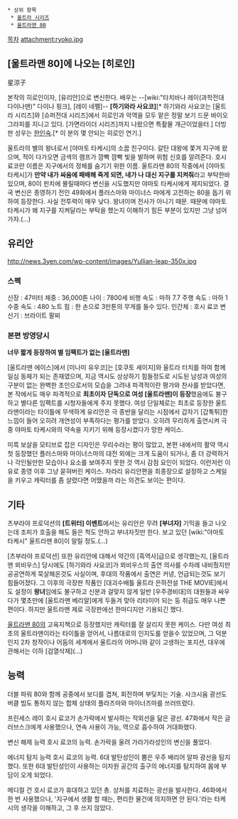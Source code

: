  * 상위 항목
  * [[울트라 시리즈]]
  * [[울트라맨 80]]

[[목차]]
attachment:ryoko.jpg

== [울트라맨 80]에 나오는 [히로인] ==
星涼子

본작의 히로인이자, [유리안]으로 변신한다. 배우는 --[wiki:"타치바나 레이(과학전대 다이나맨)" 다이나 핑크], [레이 네펠]-- '''[하기와라 사요코]'''[* 하기와라 사요코는 [울트라 시리즈]와 [슈퍼전대 시리즈]에서 히로인과 악역을 모두 맡은 정말 보기 드문 바이오 그라피를 지니고 있다. [가면라이더 시리즈]까지 나왔으면 특촬물 개근이었을터.] 더빙판 성우는 [[한인숙]].[* 이 분의 몇 안되는 히로인 연기.]

울트라의 별의 왕녀로서 [야마토 타케시]의 소꿉 친구이다. 갈탄 대왕에 쫓겨 지구에 왔으며, 적이 다가오면 금색의 램프가 깜빡 깜빡 빛을 발하며 위험 신호를 알려준다. 호시 료코란 이름은 지구에서의 정체를 숨기기 위한 이름. 울트라맨 80의 작중에서 [야마토 타케시]가 '''만약 내가 싸움에 패배해 죽게 되면, 네가 나 대신 지구를 지켜줘'''라고 부탁한바 있으며, 80이 핀치에 몰릴때마다 변신을 시도했지만 야마토 타케시에게 제지되었다. 결국 변신은 종영하기 전인 49화에서 플러스마와 마이너스 마에게 고전하는 80을 돕기 위하여 등장한다. 사실 전투력이 매우 낮다. 왕녀이며 전사가 아니기 때문. 때문에 야마토 타케시가 왜 지구를 지켜달라는 부탁을 했는지 이해하기 힘든 부분이 있지만 그냥 넘어가자.(...)

== 유리안 ==
http://news.3yen.com/wp-content/images/Yullian-leap-350x.jpg
=== 스펙 ===
신장 : 47미터
체중 : 36,000톤
나이 : 7800세
비행 속도 : 마하 7.7
주행 속도 : 마하 1
수중 속도 : 480 노트
힘 : 한 손으로 3만톤의 무게를 들수 있다.
인간체 : 호시 료코
변신기 : 브라이트 팔찌

=== 본편 방영당시 ===
'''너무 짧게 등장하여 별 임팩트가 없는 [울트라맨]'''

[울트라맨 에이스]에서 [미나미 유우코]는 [호쿠토 세이지]와 울트라 터치를 하여 함께 일심 동체가 되는 존재였으며, 지금 역시도 상상하기 힘들정도로 시도된 남성과 여성의 구분이 없는 완벽한 초인으로서의 모습을 그려내 파격적이란 평가와 찬사를 받았다면, 본 작에서도 매우 파격적으로 '''최초이자 단독으로 여성 [울트라맨]이 등장'''했음에도 불구하고 별다른 임팩트를 시청자들에게 주지 못했다. 여성 단일체로는 최초로 등장한 울트라맨이라는 타이틀에 무색하게 유리안은 극 종반을 달리는 시점에서 갑자기 [갑툭튀]한 느낌이 들어 오히려 개연성이 부족하다는 평가를 받았다. 오히려 무리하게 출연시켜 극중 야마토 타케시와의 약속을 지키기 위해 등장시켰다가 망한 케이스.

미륵 보살을 모티브로 잡은 디자인은 무리수라는 평이 많았고, 본편 내에서의 활약 역시 첫 등장했던 플러스마와 마이너스마의 대전 외에는 크게 도움이 되거나, 좀 더 강력하거나 각인될만한 모습이나 요소를 보여주지 못한 것 역시 감점 요인이 되었다. 이런저런 이유로 종영 이후 그냥 묻혀버린 케이스. 차라리 유리안편을 최종장으로 설정하고 스케일을 키우고 캐릭터를 좀 살렸다면 어땠을까 라는 의견도 보이는 편이다.

== 기타 ==
츠부라야 프로덕션의 '''[트위터] 이벤트'''에서는 유리안은 무려 '''[부녀자]''' 기믹을 들고 나오는데 조피가 호출을 해도 들은 척도 안하고 부녀자짓만 한다. 보고 있던 [wiki:"야마토 타케시" 울트라맨 80]이 말릴 정도.(...)

[츠부라야 프로덕션] 또한 유리안에 대해서 약간의 [흑역사]급으로 생각했는지, [울트라맨 뫼비우스] 당시에도 [하기와라 사요코]가 뫼비우스의 출연 의사를 수차례 내비췄지만 공공연하게 묵살해온것도 사실이며, 후대의 작품에서 출연은 커녕, 언급되는것도 보기 힘들어졌다. 그 이후의 극장판 작품인 [대괴수배틀 울트라 은하전설 THE MOVIE]에서도 설정이 '''왕녀'''임에도 불구하고 신분과 걸맞지 않게 일반 [우주경비대]의 대원들과 싸우다가 몇초만에 [울트라맨 베리알]에게 두들겨 맞아 리타이어 되는 둥 취급도 매우 나쁜 편이다. 하지만 울트라맨 제로 극장판에선 한마디지만 기용되긴 했다.

[[울트라맨 80]]의 고육지책으로 등장했지만 캐릭터를 잘 살리지 못한 케이스. 다만 여성 최초의 울트라맨이라는 타이틀을 얻어서, 나름대로의 인지도를 얻을수 있었으며, 그 덕분인지 2차 창작이나 어둠의 세계에서 울트라의 어머니와 같이 고생하는 포지션, 대우에 관해서는 이하 [검열삭제](...)

== 능력 ==
더블 파워
80와 함께 공중에서 보디를 겹쳐, 회전하며 부딪치는 기술. 사크시움 광선도 버클 빔도 통하지 않는 합체 상태의 플라즈마와 마이너즈마를 쓰러뜨렸다.

프린세스 레이
호시 료코가 손가락에서 발사하는 적외선을 닮은 광선. 47화에서 작은 글러브스크에게 사용했으나, 연속 사용이 가능, 역으로 흡수하여 거대화했다.

변신 해제 능력
호시 료코의 능력. 손가락을 울려 가라가라성인의 변신을 풀었다.

에너지 탐지 능력
호시 료코의 능력. 6대 발탄성인이 뿜은 우주 배리어 알파 광선을 탐지했다. 또한 6대 발탄성인이 사용하는 이차원 공간의 출구의 에너지를 탐지하여 몸에 부담이 오게 되었다.

메디컬 건
호시 료코가 휴대하고 있던 총. 상처를 치료하는 광선을 발사한다. 46화에서 한 번 사용했으나, '지구에서 생활 할 때는, 편리한 물건에 의지하면 안 된다.'라는 타케시의 생각을 이해하고, 그 후 쓰지 않았다.
